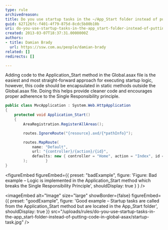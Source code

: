 ```yaml
---
type: rule
archivedreason:
title: Do you use startup tasks in the ~/App_Start folder instead of putting code in Global.asax?
guid: 627126fc-f401-4f79-875d-8cdc5b80b10b
uri: do-you-use-startup-tasks-in-the-app_start-folder-instead-of-putting-code-in-global-asax
created: 2013-03-07T18:37:31.0000000Z
authors:
- title: Damian Brady
  url: https://ssw.com.au/people/damian-brady
related: []
redirects: []

---
```


Adding code to the Application\_Start method in the Global.asax file is the easiest and most straight-forward approach for executing startup logic, however, this code should be encapsulated in static methods outside the Global.asax file. Doing this helps provide cleaner code and encourages proper adherence to the Single Responsibility principle.
``` cs
public class MvcApplication : System.Web.HttpApplication
{
    protected void Application_Start()
    {
        AreaRegistration.RegisterAllAreas();

        routes.IgnoreRoute("{resource}.axd/{*pathInfo}");

        routes.MapRoute(
            name: "Default",
            url: "{controller}/{action}/{id}",
            defaults: new { controller = "Home", action = "Index", id = UrlParameter.Optional }
        );        }
}
```
<figureEmbed figureEmbed={{
  preset: "badExample",
  figure: 'Figure: Bad example – Logic is implemented in the Application\_Start method which breaks the Single Responsibility Principle',
  shouldDisplay: true
} } />


<imageEmbed
  alt="Image"
  size="large"
  showBorder={false}
  figureEmbed={{
    preset: "goodExample",
    figure: 'Good example – Startup tasks are called from the Application\_Start method but are located in the App\_Start folder',
    shouldDisplay: true
  }}
  src="/uploads/rules/do-you-use-startup-tasks-in-the-app_start-folder-instead-of-putting-code-in-global-asax/startup-task.jpg"
/>